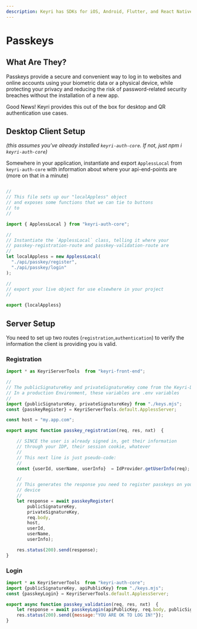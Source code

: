 ```yaml
---
description: Keyri has SDKs for iOS, Android, Flutter, and React Native that make it easy to add QR login to your app as well as provide additional security to your whole app. Our SDKs handle the secure cryptographic key generation, key storage, encryption, API communications, desktop session identification, session management, and QR scanning required to make a QR login system work.
---
```


# Passkeys

## What Are They?

Passkeys provide a secure and convenient way to log in to websites and online accounts using your biometric data or a physical device, while protecting your privacy and reducing the risk of password-related security breaches without the installation of a new app.

Good News! Keyri provides this out of the box for desktop and QR authentication use cases.

## Desktop Client Setup

_(this assumes you've already installed `keyri-auth-core`. If not, just npm i `keyri-auth-core`)_

Somewhere in your application, instantiate and export `ApplessLocal` from `keyri-auth-core` with information about where your api-end-points are (more on that in a minute)

```js

//
// This file sets up our "localAppless" object
// and exposes some functions that we can tie to buttons
// to
//

import { ApplessLocal } from "keyri-auth-core";

//
// Instantiate the `ApplessLocal` class, telling it where your
// passkey-registration-route and passkey-validation-route are 
//
let localAppless = new ApplessLocal(
  "./api/passkey/register",
  "./api/passkey/login"
);

//
// export your live object for use elsewhere in your project
//

export {localAppless}
```

## Server Setup

You need to set up two routes (`registration`,`authentication`) to verify the information the client is providing you is valid.

### Registration

```js
import * as KeyriServerTools  from "keyri-front-end";

//
// The publicSignatureKey and privateSignatureKey come from the Keyri-Dashboard.
// In a production Environment, these variables are .env variables
//
import {publicSignatureKey, privateSignatureKey} from "./keys.mjs";
const {passkeyRegister} = KeyriServerTools.default.ApplessServer; 

const host = "my.app.com";

export async function passkey_registration(req, res, nxt)  {

    // SINCE the user is already signed in, get their information
    // through your IDP, their session cookie, whatever
    // 
    // This next line is just pseudo-code:
    //
    const {userId, userName, userInfo}  = IdProvider.getUserInfo(req);

    //
    // This generates the response you need to register passkeys on your
    // device
    //
    let response = await passkeyRegister(
        publicSignatureKey, 
        privateSignatureKey, 
        req.body, 
        host, 
        userId, 
        userName,
        userInfo);

    res.status(200).send(response);
}
```


### Login 

```javascript
import * as KeyriServerTools  from "keyri-auth-core";
import {publicSignatureKey, apiPublicKey} from "./keys.mjs";
const {passkeyLogin} = KeyriServerTools.default.ApplessServer; 

export async function passkey_validation(req, res, nxt)  {
    let response = await passkeyLogin(apiPublicKey, req.body, publicSignatureKey);
    res.status(200).send({message:"YOU ARE OK TO LOG IN!"});
}

```